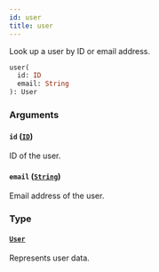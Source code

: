 ```yaml
---
id: user
title: user
---
```


Look up a user by ID or email address.

```graphql
user(
  id: ID
  email: String
): User

```

### Arguments

#### `id` ([`ID`](/developer/api-reference/scalars/id))

ID of the user.

#### `email` ([`String`](/developer/api-reference/scalars/string))

Email address of the user.

### Type

#### [`User`](/developer/api-reference/objects/user)

Represents user data.
